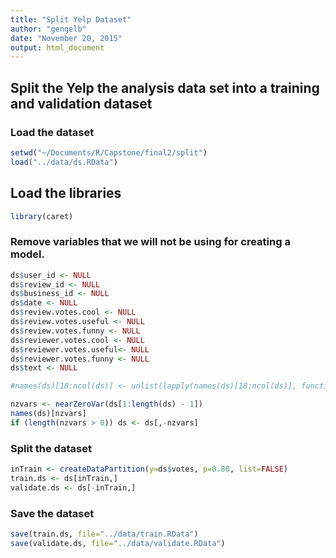 ```yaml
---
title: "Split Yelp Dataset"
author: "gengelb"
date: "November 20, 2015"
output: html_document
---
```


## Split the Yelp the analysis data set into a training and validation dataset

### Load the dataset
```r
setwd("~/Documents/R/Capstone/final2/split")
load("../data/ds.RData")
```

## Load the libraries
```r
library(caret)
```

### Remove variables that we will not be using for creating a model.
```r
ds$user_id <- NULL
ds$review_id <- NULL
ds$business_id <- NULL
ds$date <- NULL
ds$review.votes.cool <- NULL
ds$review.votes.useful <- NULL
ds$review.votes.funny <- NULL
ds$reviewer.votes.cool <- NULL
ds$reviewer.votes.useful<- NULL
ds$reviewer.votes.funny <- NULL
ds$text <- NULL

#names(ds)[18:ncol(ds)] <- unlist(lapply(names(ds)[18:ncol(ds)], function(x) paste0("reviewer.", x)))

nzvars <- nearZeroVar(ds[1:length(ds) - 1])
names(ds)[nzvars]
if (length(nzvars > 0)) ds <- ds[,-nzvars]
```

### Split the dataset
```r
inTrain <- createDataPartition(y=ds$votes, p=0.80, list=FALSE)
train.ds <- ds[inTrain,]
validate.ds <- ds[-inTrain,]
```

### Save the dataset
```r
save(train.ds, file="../data/train.RData")
save(validate.ds, file="../data/validate.RData")
```


